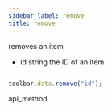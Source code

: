 ```yaml
---
sidebar_label: remove
title: remove
---
```



          


<Short>
removes an item


</Short>



- id 		string		 the ID of an item




~~~js

toolbar.data.remove("id");

~~~
 api_method

<Descr>


</Descr>

